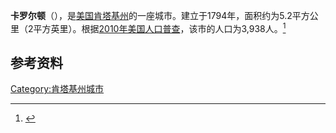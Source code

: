 {{Infobox City 
|chinese_name = 卡罗尔顿
|official_name = Carrollton
|image_flag = 
|image_seal = 
|image_skyline = 
|image_map = KYMap-doton-Carrollton.PNG
|map_caption =
|subdivision_type = [[國家|國家]]
|subdivision_name = {{USA}}
|leader_title = 
|leader_name = 
|subdivision_type1 = [[美國行政區劃|州]]
|subdivision_name1 = [[肯塔基州|肯塔基州]]
|subdivision_type2 = [[肯塔基州行政区划|县]]
|subdivision_name2 = Carroll
|found_title            = 正式立市
|found_date             = 1794年
|area_total = 5.2
|area_land = 
|area_water = 
|population_as_of = 2010
|population_total = 3,938
|population_density = 
|timezone = 
|utc_offset = 
|timezone_DST = 
|utc_offset_DST = 
}}

'''卡罗尔顿'''（{{lang-en|'''Carrollton'''}}），是[[美国|美国]][[肯塔基州|肯塔基州]]的一座城市。建立于1794年，面积约为5.2平方公里（2平方英里）。根据[[2010年美国人口普查|2010年美国人口普查]]，该市的人口为3,938人。<ref name=census>{{cite web |url = http://www.census.gov/prod/www/abs/decennial/ |title = Census of Population and Housing |publisher = U.S. Census Bureau |accessdate = November 18, 2011 |archive-url = https://web.archive.org/web/20060208103743/http://www.census.gov/prod/www/abs/decennial/ |archive-date = 2006-02-08 |dead-url = yes }}</ref>

== 参考资料 ==
{{reflist}}

[[Category:肯塔基州城市|Category:肯塔基州城市]]


{{Kentucky-stub}}